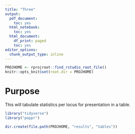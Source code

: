 ```yaml
---
title: "Three"
output:
  pdf_document:
    toc: yes
  html_notebook:
    toc: yes
  html_document:
    df_print: paged
    toc: yes
editor_options:
  chunk_output_type: inline
---
```


```r
PROJHOME <- rprojroot::find_rstudio_root_file()
knitr::opts_knit$set(root.dir = PROJHOME)
```

# Purpose

This will tabulate statistics per locus for presentation in a table.

```r
library("tidyverse")
library("poppr")

dir.create(file.path(PROJHOME, "results", "tables"))
```

